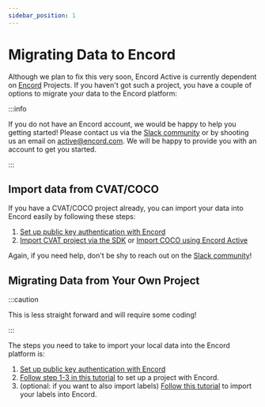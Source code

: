 ```yaml
---
sidebar_position: 1
---
```



# Migrating Data to Encord

Although we plan to fix this very soon, Encord Active is currently dependent on [Encord](https://www.encord.com) Projects.
If you haven't got such a project, you have a couple of options to migrate your data to the Encord platform:

<TOCInline toc={toc} />

:::info

If you do not have an Encord account, we would be happy to help you getting
started! Please contact us via the [Slack community](https://encordactive.slack.com)
or by shooting us an email on [active@encord.com](mailto:active@encord.com). We
will be happy to provide you with an account to get you started.

:::

## Import data from CVAT/COCO

If you have a CVAT/COCO project already, you can import your data into Encord easily by following these steps:

1. [Set up public key authentication with Encord](https://docs.encord.com/admins/settings/public-keys/#set-up-public-key-authentication)
2. [Import CVAT project via the SDK](https://python.docs.encord.com/tutorials/projects.html#cvat-integration) or [Import COCO using Encord Active](/cli/import-coco-project)

Again, if you need help, don't be shy to reach out on the [Slack community](https://encordactive.slack.com)!

## Migrating Data from Your Own Project

:::caution

This is less straight forward and will require some coding!

:::

The steps you need to take to import your local data into the Encord platform is:

1. [Set up public key authentication with Encord](https://docs.encord.com/admins/settings/public-keys/#set-up-public-key-authentication)
2. [Follow step 1-3 in this tutorial](https://python.docs.encord.com/tutorials/end-to-end/preparing_data_for_labelling.html) to set up a project with Encord.
3. (optional: if you want to also import labels) [Follow this tutorial](https://python.docs.encord.com/tutorials/end-to-end/saving_labels_to_project.html) to import your labels into Encord.
